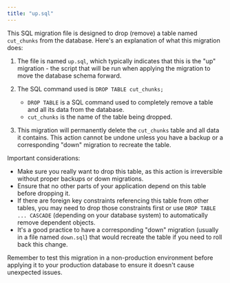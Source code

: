 ```yaml
---
title: "up.sql"
---
```


This SQL migration file is designed to drop (remove) a table named `cut_chunks` from the database. Here's an explanation of what this migration does:

1. The file is named `up.sql`, which typically indicates that this is the "up" migration - the script that will be run when applying the migration to move the database schema forward.

2. The SQL command used is `DROP TABLE cut_chunks;`

   - `DROP TABLE` is a SQL command used to completely remove a table and all its data from the database.
   - `cut_chunks` is the name of the table being dropped.

3. This migration will permanently delete the `cut_chunks` table and all data it contains. This action cannot be undone unless you have a backup or a corresponding "down" migration to recreate the table.

Important considerations:

- Make sure you really want to drop this table, as this action is irreversible without proper backups or down migrations.
- Ensure that no other parts of your application depend on this table before dropping it.
- If there are foreign key constraints referencing this table from other tables, you may need to drop those constraints first or use `DROP TABLE ... CASCADE` (depending on your database system) to automatically remove dependent objects.
- It's a good practice to have a corresponding "down" migration (usually in a file named `down.sql`) that would recreate the table if you need to roll back this change.

Remember to test this migration in a non-production environment before applying it to your production database to ensure it doesn't cause unexpected issues.